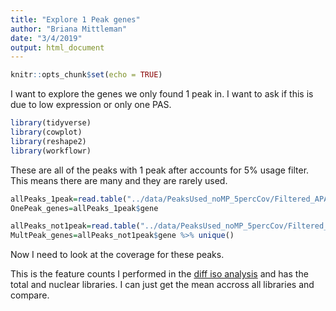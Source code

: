 ```yaml
---
title: "Explore 1 Peak genes"
author: "Briana Mittleman"
date: "3/4/2019"
output: html_document
---
```


```r
knitr::opts_chunk$set(echo = TRUE)
```

I want to explore the genes we only found 1 peak in. I want to ask if this is due to low expression or only one PAS.  


```r
library(tidyverse)
library(cowplot)
library(reshape2)
library(workflowr)
```

These are all of the peaks with 1 peak after accounts for 5% usage filter. This means there are many and they are rarely used. 


```r
allPeaks_1peak=read.table("../data/PeaksUsed_noMP_5percCov/Filtered_APApeaks_merged_allchrom_noMP.sort.named.noCHR_geneLocParsed.5percCov.bed", stringsAsFactors = F, col.names = c("chr", 'start','end', 'id', 'score', 'strand')) %>% separate(id, into=c("gene", "peak"), sep=":")%>% group_by(gene) %>% mutate(nPeaks=n()) %>% filter(nPeaks==1)
OnePeak_genes=allPeaks_1peak$gene

allPeaks_not1peak=read.table("../data/PeaksUsed_noMP_5percCov/Filtered_APApeaks_merged_allchrom_noMP.sort.named.noCHR_geneLocParsed.5percCov.bed", stringsAsFactors = F, col.names = c("chr", 'start','end', 'id', 'score', 'strand')) %>% separate(id, into=c("gene", "peak"), sep=":")%>% group_by(gene) %>% mutate(nPeaks=n()) %>% filter(nPeaks != 1)
MultPeak_genes=allPeaks_not1peak$gene %>% unique()

```

Now I need to look at the coverage for these peaks.  

This is the feature counts I performed in the [diff iso analysis](dif.iso.usage.leafcutter.html) and has the total and nuclear libraries. I can just get the mean accross all libraries and compare.  


```r

```

